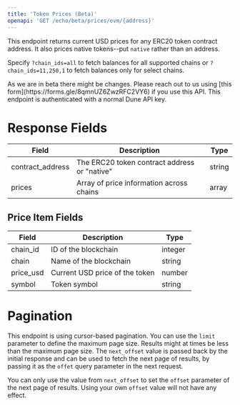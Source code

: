 ```yaml
---
title: 'Token Prices (Beta)'
openapi: 'GET /echo/beta/prices/evm/{address}'
---
```


This endpoint returns current USD prices for any ERC20 token contract address. It also prices native tokens--put `native` rather than an address.

Specify `?chain_ids=all` to fetch balances for all supported chains or `?chain_ids=11,250,1` to fetch balances only for select chains. 

<Note>
As we are in beta there might be changes. Please reach out to us using [this form](https://forms.gle/8qmnUZ6ZwzRFC2VY6) if you use this API. This endpoint is authenticated with a normal Dune API key.
</Note>

# Response Fields

| Field | Description | Type |
|--------|-------------|------|
| contract_address | The ERC20 token contract address or "native" | string |
| prices | Array of price information across chains | array |

## Price Item Fields

| Field | Description | Type |
|--------|-------------|------|
| chain_id | ID of the blockchain | integer |
| chain | Name of the blockchain | string |
| price_usd | Current USD price of the token | number |
| symbol | Token symbol | string |

# Pagination

This endpoint is using cursor-based pagination. You can use the `limit` parameter to define the maximum page size.
Results might at times be less than the maximum page size.
The `next_offset` value is passed back by the initial response and can be used to fetch the next page of results, by passing it as the `offet` query parameter in the next request.

<Warning>You can only use the value from `next_offset` to set the `offset` parameter of the next page of results. Using your own `offset` value will not have any effect.</Warning>